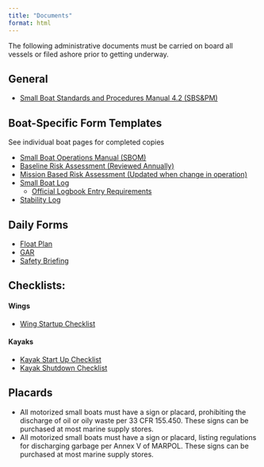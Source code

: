 ```yaml
---
title: "Documents"
format: html
---
```


The following administrative documents must be carried on board all vessels or filed ashore prior to getting underway. 

##  General
-   [Small Boat Standards and Procedures Manual 4.2 (SBS&PM)](https://drive.google.com/file/d/1jgDs4ywqKSD_fk4wWVu4S_iZJNfNVMz5/view?usp=sharing){.external target="_blank"}

##  Boat-Specific Form Templates 
See individual boat pages for completed copies

-   [Small Boat Operations Manual (SBOM)](https://docs.google.com/document/d/1WqD3uDFbNv_2n61T5WgVuU9Wf3Y8x69l/edit?usp=share_link&ouid=104047957407977746802&rtpof=true&sd=true){.external target="_blank"}
-   [Baseline Risk Assessment (Reviewed Annually)](https://drive.google.com/file/d/12K85uVsmI0bYEleJ8kRPAL1hnwegkn3L/view?usp=share_link){.external target="_blank"}
-   [Mission Based Risk Assessment (Updated when change in operation)](https://drive.google.com/file/d/1vKVCCzhRvBNM8ZWKobVU9A6Hy4RJ8hAT/view?usp=share_link){.external target="_blank"}
-   [Small Boat Log](https://drive.google.com/file/d/1NiUy749rCCiyC5R_66L3gV044biron_5/view?usp=share_link){.external target="_blank"}
    - [Official Logbook Entry Requirements](https://drive.google.com/file/d/1FGa4Xm4B0NBb5lAdXARf0saZ9FG2Ag9K/view?usp=sharing){.external target="_blank"}
-   [Stability Log](https://drive.google.com/file/d/1aa01SKsBUYuGihuCDPMtPVOKFs2i2ieB/view?usp=share_link){.external target="_blank"}

##  Daily Forms
-   [Float Plan](https://drive.google.com/file/d/1EBD5xQRL1HT2YWSQelvDUFBwDlnlT9RU/view?usp=share_link){.external target="_blank"}
-   [GAR](https://drive.google.com/file/d/1xHnvcDfjmqOaOhX6xd-TcYxXCmRafCae/view){.external target="_blank"}
-   [Safety Briefing](https://drive.google.com/file/d/1XgZKFtY692sj5ckLOVPa2uvD8HqrazxC/view?usp=sharing){.external target="_blank"}

##  Checklists:

####  Wings
  -   [Wing Startup Checklist](https://docs.google.com/document/d/1TgTCOHRgVApdrTP7cIrJuW30G8CiMF0XhuPlnzzMJTQ/edit?usp=sharing)

####  Kayaks
  -   [Kayak Start Up Checklist](https://docs.google.com/document/d/1OQ-5hbsjefVWnxRmNOGre26sSFG0YXzScgbAskmgY4w/edit?usp=drive_link)
  -   [Kayak Shutdown Checklist](https://docs.google.com/document/d/18ITk3ieefQ92AHqtWqoYMZlpYDR2mE-8ATOIA-falhw/edit?usp=drive_link)

##  Placards
-   All motorized small boats must have a sign or placard, prohibiting the discharge of oil or oily waste per 33 CFR 155.450. These signs can be purchased at most marine supply stores.
-   All motorized small boats must have a sign or placard, listing regulations for discharging garbage per Annex V of MARPOL. These signs can be purchased at most marine supply stores.


